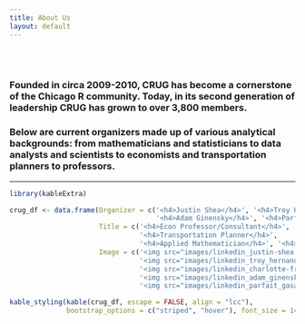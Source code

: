```yaml
---
title: About Us
layout: default
---
```


<style type="text/css">
.main-container {
  max-width: 1200px;
  margin-left: auto;
  margin-right: auto;
}

.navbar-collapse.in {
  display: block !important;
}
</style>

<br/>
<br/>

### Founded in circa 2009-2010, CRUG has become a cornerstone of the Chicago R community. Today, in its second generation of leadership CRUG has grown to over 3,800 members.

### Below are current organizers made up of various analytical backgrounds: from mathematicians and statisticians to data analysts and scientists to economists and transportation planners to professors.

---


```r
library(kableExtra)
```

```r
crug_df <- data.frame(Organizer = c('<h4>Justin Shea</h4>', '<h4>Troy Hernandez</h4>', '<h4>Charlotte Frei</h4>',
                                    '<h4>Adam Ginensky</h4>', '<h4>Parfait Gasana</h4>'),
                      Title = c('<h4>Econ Professor/Consultant</h4>', '<h4>IBM Architect </h4>', 
                                '<h4>Transportation Planner</h4>',
                                '<h4>Applied Mathematician</h4>', '<h4>Econ Data Analyst</h4>'),
                      Image = c('<img src="images/linkedin_justin-shea.png" alt="organizer photo"/>',
                                '<img src="images/linkedin_troy_hernandez.jpeg" alt="organizer photo"/>',
                                '<img src="images/linkedin_charlotte-frei.png" alt="organizer photo"/>',
                                '<img src="images/linkedin_adam_ginensky.jpeg" alt="organizer photo"/>',
                                '<img src="images/linkedin_parfait_gasana.jpeg" alt="organizer photo"/>'))
```


```r
kable_styling(kable(crug_df, escape = FALSE, align = "lcc"),
              bootstrap_options = c("striped", "hover"), font_size = 14)
```


